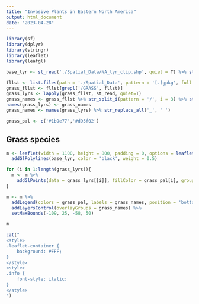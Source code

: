 ```yaml
---
title: "Invasive Plants in Eastern North America"
output: html_document
date: "2023-04-28"
---
```


```r
library(sf)
library(dplyr)
library(stringr)
library(leaflet)
library(leafgl)
```

```r
base_lyr <- st_read('./Spatial_Data/NA_lyr_clip.shp', quiet = T) %>% st_zm() %>% st_cast("POLYGON") %>% st_cast('LINESTRING')
```

```r
fllst <- list.files(path = './Spatial_Data', pattern = '[.]gpkg', full.names = T)
grass_fllst <- fllst[grepl('/GRASS', fllst)]
grass_lyrs <- lapply(grass_fllst, st_read, quiet=T)
grass_names <- grass_fllst %>% str_split_i(pattern = '/', i = 3) %>% str_remove_all('[.]gpkg|GRASS_')
names(grass_lyrs) <- grass_names
grass_names <- names(grass_lyrs) %>% str_replace_all('_', ' ')

grass_pal <- c('#1b9e77','#d95f02')

```

## Grass species
```r
m <- leaflet(width = 1100, height = 800, padding = 0, options = leafletOptions(minZoom = 5, maxZoom = 7)) %>% 
  addGlPolylines(base_lyr, color = 'black', weight = 0.5)

for (i in 1:length(grass_lyrs)){
  m <- m %>% 
    addGlPoints(data = grass_lyrs[[i]], fillColor = grass_pal[i], group = grass_names[i], fillOpacity = 1.0, radius = 5)
}

m <- m %>% 
  addLegend(colors = grass_pal, labels = grass_names, position = 'bottomright', opacity = 1.0) %>% 
  addLayersControl(overlayGroups = grass_names) %>% 
  setMaxBounds(-109, 25, -58, 50) 

m
```

```r
cat("
<style>
.leaflet-container {
    background: #FFF;
}
</style>
<style>
.info {
    font-style: italic;
}
</style>
")
```